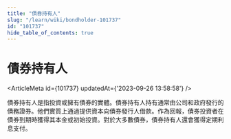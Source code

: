 ```yaml
---
title: "債券持有人"
slug: "/learn/wiki/bondholder-101737"
id: "101737"
hide_table_of_contents: true
---
```



# 債券持有人

<ArticleMeta id={101737} updatedAt={'2023-09-26 13:58:58'} />
<div className='border-solid border-b border-t-0 my-4 border-[var(--ifm-color-gray-300)]' />

債券持有人是指投資或擁有債券的實體。債券持有人持有通常由公司和政府發行的債務證券。他們實質上通過提供資本向債券發行人借款。作為回報，債券投資者在債券到期時獲得其本金或初始投資。對於大多數債券，債券持有人還會獲得定期利息支付。

